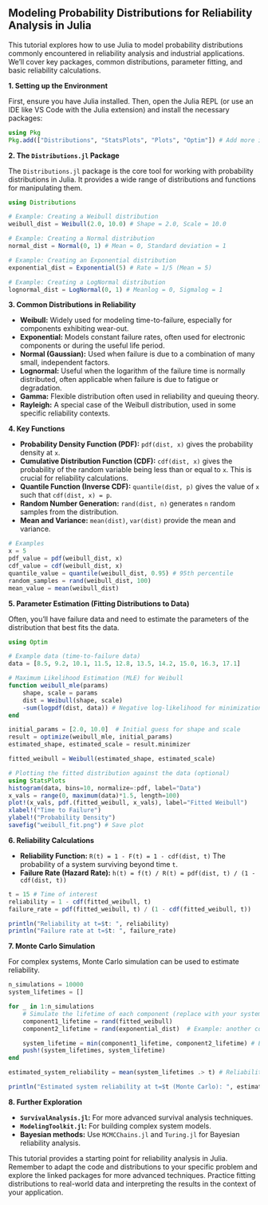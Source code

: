 ## Modeling Probability Distributions for Reliability Analysis in Julia

This tutorial explores how to use Julia to model probability distributions commonly encountered in reliability analysis and industrial applications. We'll cover key packages, common distributions, parameter fitting, and basic reliability calculations.

**1. Setting up the Environment**

First, ensure you have Julia installed. Then, open the Julia REPL (or use an IDE like VS Code with the Julia extension) and install the necessary packages:

```julia
using Pkg
Pkg.add(["Distributions", "StatsPlots", "Plots", "Optim"]) # Add more if needed
```

**2. The `Distributions.jl` Package**

The `Distributions.jl` package is the core tool for working with probability distributions in Julia. It provides a wide range of distributions and functions for manipulating them.

```julia
using Distributions

# Example: Creating a Weibull distribution
weibull_dist = Weibull(2.0, 10.0) # Shape = 2.0, Scale = 10.0

# Example: Creating a Normal distribution
normal_dist = Normal(0, 1) # Mean = 0, Standard deviation = 1

# Example: Creating an Exponential distribution
exponential_dist = Exponential(5) # Rate = 1/5 (Mean = 5)

# Example: Creating a LogNormal distribution
lognormal_dist = LogNormal(0, 1) # Meanlog = 0, Sigmalog = 1
```

**3. Common Distributions in Reliability**

* **Weibull:**  Widely used for modeling time-to-failure, especially for components exhibiting wear-out.
* **Exponential:**  Models constant failure rates, often used for electronic components or during the useful life period.
* **Normal (Gaussian):** Used when failure is due to a combination of many small, independent factors.
* **Lognormal:** Useful when the logarithm of the failure time is normally distributed, often applicable when failure is due to fatigue or degradation.
* **Gamma:** Flexible distribution often used in reliability and queuing theory.
* **Rayleigh:** A special case of the Weibull distribution, used in some specific reliability contexts.

**4. Key Functions**

* **Probability Density Function (PDF):** `pdf(dist, x)` gives the probability density at `x`.
* **Cumulative Distribution Function (CDF):** `cdf(dist, x)` gives the probability of the random variable being less than or equal to `x`.  This is crucial for reliability calculations.
* **Quantile Function (Inverse CDF):** `quantile(dist, p)` gives the value of `x` such that `cdf(dist, x) = p`.
* **Random Number Generation:** `rand(dist, n)` generates `n` random samples from the distribution.
* **Mean and Variance:** `mean(dist)`, `var(dist)` provide the mean and variance.

```julia
# Examples
x = 5
pdf_value = pdf(weibull_dist, x)
cdf_value = cdf(weibull_dist, x)
quantile_value = quantile(weibull_dist, 0.95) # 95th percentile
random_samples = rand(weibull_dist, 100)
mean_value = mean(weibull_dist)
```

**5. Parameter Estimation (Fitting Distributions to Data)**

Often, you'll have failure data and need to estimate the parameters of the distribution that best fits the data.

```julia
using Optim

# Example data (time-to-failure data)
data = [8.5, 9.2, 10.1, 11.5, 12.8, 13.5, 14.2, 15.0, 16.3, 17.1]

# Maximum Likelihood Estimation (MLE) for Weibull
function weibull_mle(params)
    shape, scale = params
    dist = Weibull(shape, scale)
    -sum(logpdf(dist, data)) # Negative log-likelihood for minimization
end

initial_params = [2.0, 10.0]  # Initial guess for shape and scale
result = optimize(weibull_mle, initial_params)
estimated_shape, estimated_scale = result.minimizer

fitted_weibull = Weibull(estimated_shape, estimated_scale)

# Plotting the fitted distribution against the data (optional)
using StatsPlots
histogram(data, bins=10, normalize=:pdf, label="Data")
x_vals = range(0, maximum(data)*1.5, length=100)
plot!(x_vals, pdf.(fitted_weibull, x_vals), label="Fitted Weibull")
xlabel!("Time to Failure")
ylabel!("Probability Density")
savefig("weibull_fit.png") # Save plot
```

**6. Reliability Calculations**

* **Reliability Function:** `R(t) = 1 - F(t) = 1 - cdf(dist, t)`  The probability of a system surviving beyond time `t`.
* **Failure Rate (Hazard Rate):** `h(t) = f(t) / R(t) = pdf(dist, t) / (1 - cdf(dist, t))`

```julia
t = 15 # Time of interest
reliability = 1 - cdf(fitted_weibull, t)
failure_rate = pdf(fitted_weibull, t) / (1 - cdf(fitted_weibull, t))

println("Reliability at t=$t: ", reliability)
println("Failure rate at t=$t: ", failure_rate)
```

**7. Monte Carlo Simulation**

For complex systems, Monte Carlo simulation can be used to estimate reliability.

```julia
n_simulations = 10000
system_lifetimes = []

for _ in 1:n_simulations
    # Simulate the lifetime of each component (replace with your system logic)
    component1_lifetime = rand(fitted_weibull)
    component2_lifetime = rand(exponential_dist)  # Example: another component

    system_lifetime = min(component1_lifetime, component2_lifetime) # Example: series system
    push!(system_lifetimes, system_lifetime)
end

estimated_system_reliability = mean(system_lifetimes .> t) # Reliability at time t

println("Estimated system reliability at t=$t (Monte Carlo): ", estimated_system_reliability)
```

**8. Further Exploration**

* **`SurvivalAnalysis.jl`:** For more advanced survival analysis techniques.
* **`ModelingToolkit.jl`:** For building complex system models.
* **Bayesian methods:** Use `MCMCChains.jl` and `Turing.jl` for Bayesian reliability analysis.

This tutorial provides a starting point for reliability analysis in Julia. Remember to adapt the code and distributions to your specific problem and explore the linked packages for more advanced techniques.  Practice fitting distributions to real-world data and interpreting the results in the context of your application.
